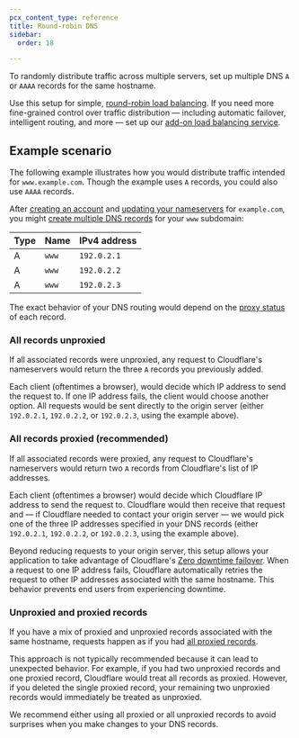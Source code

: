 ```yaml
---
pcx_content_type: reference
title: Round-robin DNS
sidebar:
  order: 18

---
```


To randomly distribute traffic across multiple servers, set up multiple DNS `A` or `AAAA` records for the same hostname.

Use this setup for simple, [round-robin load balancing](https://www.cloudflare.com/learning/dns/glossary/round-robin-dns/). If you need more fine-grained control over traffic distribution — including automatic failover, intelligent routing, and more — set up our [add-on load balancing service](/load-balancing/).

## Example scenario

The following example illustrates how you would distribute traffic intended for `www.example.com`. Though the example uses `A` records, you could also use `AAAA` records.

After [creating an account](/fundamentals/account/create-account/) and [updating your nameservers](/dns/zone-setups/full-setup/setup/) for `example.com`, you might [create multiple DNS records](/dns/manage-dns-records/how-to/create-dns-records/) for your `www` subdomain:

| Type | Name  | IPv4 address |
| ---- | ----- | ------------ |
| A    | `www` | `192.0.2.1`  |
| A    | `www` | `192.0.2.2`  |
| A    | `www` | `192.0.2.3`  |

The exact behavior of your DNS routing would depend on the [proxy status](/dns/proxy-status/) of each record.

### All records unproxied

If all associated records were unproxied, any request to Cloudflare's nameservers would return the three `A` records you previously added.

Each client (oftentimes a browser), would decide which IP address to send the request to. If one IP address fails, the client would choose another option. All requests would be sent directly to the origin server (either `192.0.2.1`, `192.0.2.2`, or `192.0.2.3`, using the example above).

### All records proxied (recommended)

If all associated records were proxied, any request to Cloudflare's nameservers would return two `A` records from Cloudflare's list of IP addresses.

Each client (oftentimes a browser) would decide which Cloudflare IP address to send the request to. Cloudflare would then receive that request and — if Cloudflare needed to contact your origin server — we would pick one of the three IP addresses specified in your DNS records (either `192.0.2.1`, `192.0.2.2`, or `192.0.2.3`, using the example above).

Beyond reducing requests to your origin server, this setup allows your application to take advantage of Cloudflare's [Zero downtime failover](/fundamentals/security/protect-your-origin-server/#zero-downtime-failover). When a request to one IP address fails, Cloudflare automatically retries the request to other IP addresses associated with the same hostname. This behavior prevents end users from experiencing downtime.

### Unproxied and proxied records

If you have a mix of proxied and unproxied records associated with the same hostname, requests happen as if you had [all proxied records](#all-records-proxied-recommended).

This approach is not typically recommended because it can lead to unexpected behavior. For example, if you had two unproxied records and one proxied record, Cloudflare would treat all records as proxied. However, if you deleted the single proxied record, your remaining two unproxied records would immediately be treated as unproxied.

We recommend either using all proxied or all unproxied records to avoid surprises when you make changes to your DNS records.
